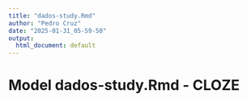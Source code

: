 ```yaml
---
title: "dados-study.Rmd"
author: "Pedro Cruz"
date: "2025-01-31_05-59-50"
output:
  html_document: default
---
```



# Model dados-study.Rmd - CLOZE

